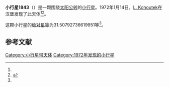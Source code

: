 {{Infobox planet
| bgcolour = #FFFFC0
| name = 1843 Jarmila
| symbol = 
| image = 
| caption = 
| discovery = yes
| discovery_ref = 
| discoverer = [[L._Kohoutek|L. Kohoutek]]
| discovery_site = [[汉堡|汉堡]] 
| discovered = 1972年1月14日
| designations = yes
| mp_name = 
| named_after = 
| alt_names = 1972 AB/ 1935 PD / 1952 MU / 1952 OV / 1965 OF
| mp_category = [[主带小行星|主带小行星]]
| orbit_ref = <ref name="a">[http://ssd.jpl.nasa.gov/sbdb.cgi?sstr=1843 1843 Jarmila] {{Wayback|url=http://ssd.jpl.nasa.gov/sbdb.cgi?sstr=1843 |date=20201121170941 }}，小行星數據庫瀏覽器（JPL Small-Body Database Browser）－[[美国国家航空航天局|美国国家航空航天局]]喷气推进实验室</ref>
| epoch = 2456400.5 (2013年4月18日更新)
| aphelion = {{convert|3.105631678317884|AU|km|3|abbr=on|lk=out}}
| perihelion = {{convert|2.198305588411723|AU|km|3|abbr=on}}
| semimajor = {{convert|2.651968633364803|AU|km|3|abbr=on}}
| eccentricity = 0.17106652
| period = 1577.433288 [[日|日]]<br />4.32[[儒略年|儒略年]]
| avg_speed = 
| inclination = 8.430665082134334
| asc_node = 267.1143329126617
| mean_anomaly = 
| arg_peri = 31.50792736619951
| satellites = 
| physical_characteristics = yes
| dimensions = 
| mass = 
| density = 
| surface_grav = 
| escape_velocity = 
| sidereal_day = 
| axial_tilt = 
| pole_ecliptic_lat = 
| pole_ecliptic_lon = 
| albedo = 
| temperatures= 
| temp_name1 = 
| mean_temp_1 = 
| max_temp_1 = 
| temp_name2 = 
| max_temp_2 = 
| spectral_type = 
| abs_magnitude = 31.50792736619951
}}

'''小行星1843'''（{{lang-en|1843 Jarmila}}）是一颗围绕[[太阳|太阳]][[公转|公转]]的[[小行星|小行星]]。1972年1月14日，[[L._Kohoutek|L. Kohoutek]]在汉堡发现了此天体<ref name="a" /><ref>{{cite news|title=小行星列表|url=http://cfa-www.harvard.edu/iau/lists/NumberedMPs.txt|accessdate=2013-07-08|newspaper=哈佛大学|archive-date=2008-05-17|archive-url=https://web.archive.org/web/20080517010638/http://cfa-www.harvard.edu/iau/lists/NumberedMPs.txt|dead-url=no}}</ref>。

这颗小行星的[[绝对星等|绝对星等]]为31.50792736619951等<ref name="a" />。

==参考文献==
{{reflist}}
{{Minor Planet Number|[[小行星1842|小行星1842]]|[[小行星1844|小行星1844]]}}

{{小天体}}

[[Category:小行星带天体|Category:小行星带天体]]
[[Category:1972年发现的小行星|Category:1972年发现的小行星]]

{{asteroid-stub}}